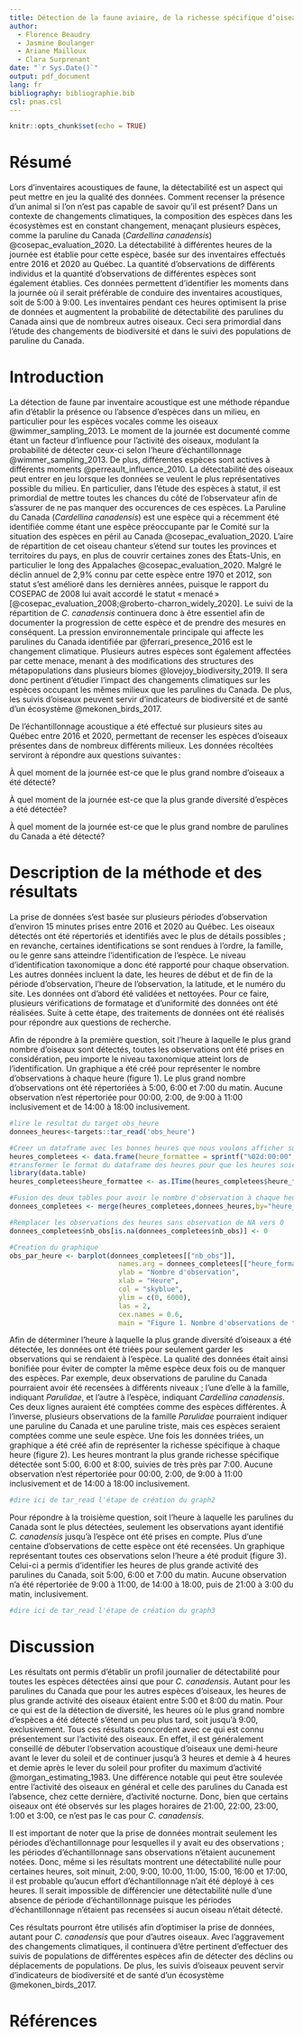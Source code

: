 ```yaml
---
title: Détection de la faune aviaire, de la richesse spécifique d’oiseaux et de la paruline du Canada (*Cardellina canadensis*) selon le moment de la journée
author: 
  - Florence Beaudry
  - Jasmine Boulanger
  - Ariane Mailloux
  - Clara Surprenant
date: "`r Sys.Date()`"
output: pdf_document
lang: fr
bibliography: bibliographie.bib
csl: pnas.csl
---
```


```r
knitr::opts_chunk$set(echo = TRUE)
```

# Résumé
Lors d’inventaires acoustiques de faune, la détectabilité est un aspect qui peut mettre en jeu la qualité des données. Comment recenser la présence d’un animal si l’on n’est pas capable de savoir qu’il est présent? Dans un contexte de changements climatiques, la composition des espèces dans les écosystèmes est en constant changement, menaçant plusieurs espèces, comme la paruline du Canada (*Cardellina canadensis*) @cosepac_evaluation_2020. La détectabilité à différentes heures de la journée est établie pour cette espèce, basée sur des inventaires effectués entre 2016 et 2020 au Québec. La quantité d’observations de différents individus et la quantité d’observations de différentes espèces sont également établies. Ces données permettent d’identifier les moments dans la journée où il serait préférable de conduire des inventaires acoustiques, soit de 5:00 à 9:00. Les inventaires pendant ces heures optimisent la prise de données et augmentent la probabilité de détectabilité des parulines du Canada ainsi que de nombreux autres oiseaux. Ceci sera primordial dans l’étude des changements de biodiversité et dans le suivi des populations de paruline du Canada.

# Introduction
La détection de faune par inventaire acoustique est une méthode répandue afin d’établir la présence ou l’absence d’espèces dans un milieu, en particulier pour les espèces vocales comme les oiseaux @wimmer_sampling_2013. Le moment de la journée est documenté comme étant un facteur d’influence pour l’activité des oiseaux, modulant la probabilité de détecter ceux-ci selon l’heure d’échantillonnage @wimmer_sampling_2013. De plus, différentes espèces sont actives à différents moments @perreault_influence_2010. La détectabilité des oiseaux peut entrer en jeu lorsque les données se veulent le plus représentatives possible du milieu. En particulier, dans l’étude des espèces à statut, il est primordial de mettre toutes les chances du côté de l’observateur afin de s’assurer de ne pas manquer des occurences de ces espèces. La Paruline du Canada (*Cardellina canadensis*) est une espèce qui a récemment été identifiée comme étant une espèce préoccupante par le Comité sur la situation des espèces en péril au Canada @cosepac_evaluation_2020. L’aire de répartition de cet oiseau chanteur s’étend sur toutes les provinces et territoires du pays, en plus de couvrir certaines zones des États-Unis, en particulier le long des Appalaches @cosepac_evaluation_2020. Malgré le déclin annuel de 2,9% connu par cette espèce entre 1970 et 2012, son statut s’est amélioré dans les dernières années, puisque le rapport du COSEPAC de 2008 lui avait accordé le statut « menacé » [@cosepac_evaluation_2008;@roberto-charron_widely_2020]. Le suivi de la répartition de *C. canadensis* continuera donc à être essentiel afin de documenter la progression de cette espèce et de prendre des mesures en conséquent. La pression environnementale principale qui affecte les parulines du Canada identifiée par @ferrari_presence_2016 est le changement climatique. Plusieurs autres espèces sont également affectées par cette menace, menant à des modifications des structures des métapopulations dans plusieurs biomes @lovejoy_biodiversity_2019. Il sera donc pertinent d’étudier l’impact des changements climatiques sur les espèces occupant les mêmes milieux que les parulines du Canada. De plus, les suivis d'oiseaux peuvent servir d'indicateurs de biodiversité et de santé d'un écosystème @mekonen_birds_2017.

De l’échantillonnage acoustique a été effectué sur plusieurs sites au Québec entre 2016 et 2020, permettant de recenser les espèces d’oiseaux présentes dans de nombreux différents milieux. Les données récoltées serviront à répondre aux questions suivantes :  

À quel moment de la journée est-ce que le plus grand nombre d’oiseaux a été détecté? 

À quel moment de la journée est-ce que la plus grande diversité d’espèces a été détectée? 

À quel moment de la journée est-ce que le plus grand nombre de parulines du Canada a été détecté?

# Description de la méthode et des résultats
La prise de données s’est basée sur plusieurs périodes d’observation d’environ 15 minutes prises entre 2016 et 2020 au Québec. Les oiseaux détectés ont été répertoriés et identifiés avec le plus de détails possibles ; en revanche, certaines identifications se sont rendues à l’ordre, la famille, ou le genre sans atteindre l’identification de l’espèce. Le niveau d’identification taxonomique a donc été rapporté pour chaque observation. Les autres données incluent la date, les heures de début et de fin de la période d’observation, l’heure de l’observation, la latitude, et le numéro du site. Les données ont d’abord été validées et nettoyées. Pour ce faire, plusieurs vérifications de formatage et d’uniformité des données ont été réalisées. Suite à cette étape, des traitements de données ont été réalisés pour répondre aux questions de recherche. 

Afin de répondre à la première question, soit l’heure à laquelle le plus grand nombre d’oiseaux sont détectés, toutes les observations ont été prises en considération, peu importe le niveau taxonomique atteint lors de l’identification. Un graphique a été créé pour représenter le nombre d’observations à chaque heure (figure 1). Le plus grand nombre d'observations ont été répertoriées à 5:00, 6:00 et 7:00 du matin. Aucune observation n'est répertoriée pour 00:00, 2:00, de 9:00 à 11:00 inclusivement et de 14:00 à 18:00 inclusivement.

```r
#lire le resultat du target obs_heure
donnees_heures<-targets::tar_read('obs_heure')

#Creer un dataframe avec les bonnes heures que nous voulons afficher sur le graphique
heures_completees <- data.frame(heure_formattee = sprintf("%02d:00:00", 0:23))
#transformer le format du dataframe des heures pour que les heures soient reconnues comme des heures et non une chaîne de caractère
library(data.table)
heures_completees$heure_formattee <- as.ITime(heures_completees$heure_formattee, format = "%H:%M:%S")

#Fusion des deux tables pour avoir le nombre d'observation à chaque heure
donnees_completees <- merge(heures_completees,donnees_heures,by="heure_formattee",all.x=TRUE)

#Remplacer les observations des heures sans observation de NA vers 0
donnees_completees$nb_obs[is.na(donnees_completees$nb_obs)] <- 0

#Creation du graphique
obs_par_heure <- barplot(donnees_completees[["nb_obs"]], 
                           names.arg = donnees_completees[["heure_formattee"]], 
                           ylab = "Nombre d'observation", 
                           xlab = "Heure", 
                           col = "skyblue",
                           ylim = c(0, 6000),
                           las = 2,
                           cex.names = 0.6,
                           main = "Figure 1. Nombre d'observations de tous les oiseaux\nconfondus en fonction de l'heure")

```


Afin de déterminer l’heure à laquelle la plus grande diversité d’oiseaux a été détectée, les données ont été triées pour seulement garder les observations qui se rendaient à l’espèce. La qualité des données était ainsi bonifiée pour éviter de compter la même espèce deux fois ou de manquer des espèces. Par exemple, deux observations de paruline du Canada pourraient avoir été recensées à différents niveaux ; l’une d’elle à la famille, indiquant *Parulidae*, et l’autre à l’espèce, indiquant *Cardellina canadensis*. Ces deux lignes auraient été comptées comme des espèces différentes. À l’inverse, plusieurs observations de la famille *Parulidae* pourraient indiquer une paruline du Canada et une paruline triste, mais ces espèces seraient comptées comme une seule espèce.  Une fois les données triées, un graphique a été créé afin de représenter la richesse spécifique à chaque heure (figure 2). Les heures montrant la plus grande richesse spécifique détectée sont 5:00, 6:00 et 8:00, suivies de très près par 7:00. Aucune observation n'est répertoriée pour 00:00, 2:00, de 9:00 à 11:00 inclusivement et de 14:00 à 18:00 inclusivement.

```r
#dire ici de tar_read l'étape de création du graph2
```


Pour répondre à la troisième question, soit l’heure à laquelle les parulines du Canada sont le plus détectées, seulement les observations ayant identifié *C. canadensis* jusqu’à l’espèce ont été prises en compte. Plus d’une centaine d’observations de cette espèce ont été recensées. Un graphique représentant toutes ces observations selon l’heure a été produit (figure 3). Celui-ci a permis d’identifier les heures de plus grande activité des parulines du Canada, soit 5:00, 6:00 et 7:00 du matin. Aucune observation n'a été répertoriée de 9:00 à 11:00, de 14:00 à 18:00, puis de 21:00 à 3:00 du matin, inclusivement.

```r
#dire ici de tar_read l'étape de création du graph3
```

# Discussion
Les résultats ont permis d’établir un profil journalier de détectabilité pour toutes les espèces détectées ainsi que pour *C. canadensis*. Autant pour les parulines du Canada que pour les autres espèces d’oiseaux, les heures de plus grande activité des oiseaux étaient entre 5:00 et 8:00 du matin. Pour ce qui est de la détection de diversité, les heures où le plus grand nombre d'espèces a été détecté s'étend un peu plus tard, soit jusqu'à 9:00, exclusivement. Tous ces résultats concordent avec ce qui est connu présentement sur l'activité des oiseaux. En effet, il est généralement conseillé de débuter l’observation acoustique d’oiseaux une demi-heure avant le lever du soleil et de continuer jusqu’à 3 heures et demie à 4 heures et demie après le lever du soleil pour profiter du maximum d’activité @morgan_estimating_1983. Une différence notable qui peut être soulevée entre l'activité des oiseaux en général et celle des parulines du Canada est l'absence, chez cette dernière, d'activité nocturne. Donc, bien que certains oiseaux ont été observés sur les plages horaires de 21:00, 22:00, 23:00, 1:00 et 3:00, ce n'est pas le cas pour *C. canadensis*.

Il est important de noter que la prise de données montrait seulement les périodes d’échantillonnage pour lesquelles il y avait eu des observations ; les périodes d'échantillonnage sans observations n'étaient aucunement notées. Donc, même si les résultats montrent une détectabilité nulle pour certaines heures, soit minuit, 2:00, 9:00, 10:00, 11:00, 15:00, 16:00 et 17:00, il est probable qu’aucun effort d’échantillonnage n’ait été déployé à ces heures. Il serait impossible de différencier une détectabilité nulle d’une absence de période d’échantillonnage puisque les périodes d’échantillonnage n’étaient pas recensées si aucun oiseau n’était détecté. 

Ces résultats pourront être utilisés afin d'optimiser la prise de données, autant pour *C. canadensis* que pour d'autres oiseaux. Avec l'aggravement des changements climatiques, il continuera d'être pertinent d'effectuer des suivis de populations de différentes espèces afin de détecter des déclins ou déplacements de populations. De plus, les suivis d'oiseaux peuvent servir d'indicateurs de biodiversité et de santé d'un écosystème @mekonen_birds_2017. 

# Références
